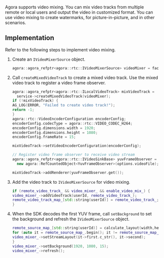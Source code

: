 <PlatformWrapper platform="linux-cpp">

Agora supports video mixing. You can mix video tracks from multiple remote or local users and output the video in customized format. You can use video mixing to create watermarks, for picture-in-picture, and in other scenarios.

## Implementation

Refer to the following steps to implement video mixing.

1. Create an `IVideoMixerSource` object.

    ```cpp
    agora::agora_refptr<agora::rtc::IVideoMixerSource> videoMixer = factory->createVideoMixer();
    ```

2. Call `createMixedVideoTrack` to create a mixed video track. Use the mixed video track to register a video frame observer.

    ```cpp
    agora::agora_refptr<agora::rtc::ILocalVideoTrack> mixVideoTrack =
      service->createMixedVideoTrack(videoMixer);
    if (!mixVideoTrack) {
    AG_LOG(ERROR, "Failed to create video track!");
    return -1;
    }
    agora::rtc::VideoEncoderConfiguration encoderConfig;
    encoderConfig.codecType = agora::rtc::VIDEO_CODEC_H264;
    encoderConfig.dimensions.width = 1920;
    encoderConfig.dimensions.height = 1080;
    encoderConfig.frameRate = 15;

    mixVideoTrack->setVideoEncoderConfiguration(encoderConfig);

    // Register video frame observer to receive video stream
    agora::agora_refptr<agora::rtc::IVideoSinkBase> yuvFrameObserver =
      new agora::RefCountedObject<YuvFrameObserver>(options.videoFile);

    mixVideoTrack->addRenderer(yuvFrameObserver.get());
    ```

3. Add the video track to `IVideoMixerSource` for video mixing.

    ```cpp
    if (remote_video_track_ && video_mixer_ && enable_video_mix_) {
    video_mixer_->addVideoTrack(userId, remote_video_track_);
    remote_video_track_map_[std::string(userId)] = remote_video_track_;
    }
    ```

4. When the SDK decodes the first YUV frame, call `setBackground` to set the background and refresh the `IVideoMixerSource` object.

    ```cpp
    remote_source_map_[std::string(userId)] = calculate_layout(width,height);
    for (auto it = remote_source_map_.begin(); it != remote_source_map_.end(); it++) {
    video_mixer_->setStreamLayout(it->first.c_str(), it->second);
    }
    video_mixer_->setBackground(1920, 1080, 15);
    video_mixer_->refresh();
    ```

</PlatformWrapper>